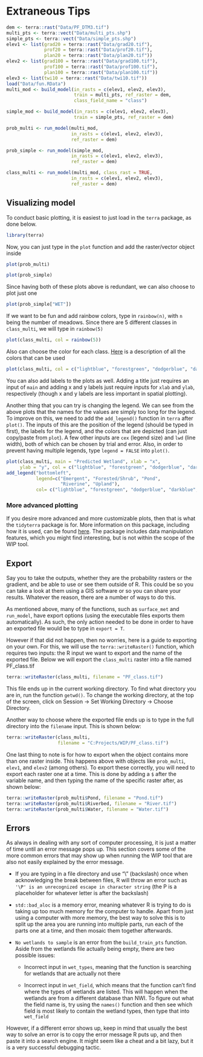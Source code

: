 # Extraneous Tips {.unnumbered}

```r
dem <- terra::rast("Data/PF_DTM3.tif")
multi_pts <- terra::vect("Data/multi_pts.shp")
simple_pts <- terra::vect("Data/simple_pts.shp")
elev1 <- list(grad20 = terra::rast("Data/grad20.tif"),
              prof20 = terra::rast("Data/prof20.tif"),
              plan20 = terra::rast("Data/plan20.tif"))
elev2 <- list(grad100 = terra::rast("Data/grad100.tif"),
              prof100 = terra::rast("Data/prof100.tif"),
              plan100 = terra::rast("Data/plan100.tif"))
elev3 <- list(twi10 = terra::rast("Data/twi10.tif"))
load("Data/fun.RData")
multi_mod <- build_model(in_rasts = c(elev1, elev2, elev3),
                         train = multi_pts, ref_raster = dem,
                         class_field_name = "class")

simple_mod <- build_model(in_rasts = c(elev1, elev2, elev3),
                         train = simple_pts, ref_raster = dem)

prob_multi <- run_model(multi_mod, 
                        in_rasts = c(elev1, elev2, elev3),
                        ref_raster = dem)

prob_simple <- run_model(simple_mod, 
                        in_rasts = c(elev1, elev2, elev3),
                        ref_raster = dem)

class_multi <- run_model(multi_mod, class_rast = TRUE,
                        in_rasts = c(elev1, elev2, elev3),
                        ref_raster = dem)
```

## Visualizing model

To conduct basic plotting, it is easiest to just load in the `terra` package, as done below.

```r
library(terra)
```

Now, you can just type in the `plot` function and add the raster/vector object inside

```r
plot(prob_multi)
```

```r
plot(prob_simple)
```

Since having both of these plots above is redundant, we can also choose to plot just one

```r
plot(prob_simple["WET"])
```

If we want to be fun and add rainbow colors, type in `rainbow(n)`, with `n` being the number of meadows. Since there are 5 different classes in `class_multi`, we will type in `rainbow(5)`

```r
plot(class_multi, col = rainbow(5))
```

Also can choose the color for each class. [Here](http://www.stat.columbia.edu/~tzheng/files/Rcolor.pdf) is a description of all the colors that can be used

```r
plot(class_multi, col = c("lightblue", "forestgreen", "dodgerblue", "darkblue", "wheat"))
```

You can also add labels to the plots as well. Adding a title just requires an input of `main` and adding x and y labels just require inputs for `xlab` and `ylab`, respectively (though x and y labels are less important in spatial plotting).

Another thing that you can try is changing the legend. We can see from the above plots that the names for the values are simply too long for the legend. To improve on this, we need to add the `add_legend()` function in `terra` after `plot()`. The inputs of this are the position of the legend (should be typed in first), the labels for the legend, and the colors that are depicted (can just copy/paste from `plot`). A few other inputs are `cex` (legend size) and `lwd` (line width), both of which can be chosen by trial and error. Also, in order to prevent having multiple legends, type `legend = FALSE` into `plot()`.

```r
plot(class_multi, main = "Predicted Wetland", xlab = "x",
     ylab = "y", col = c("lightblue", "forestgreen", "dodgerblue", "darkblue", "wheat"), legend = FALSE)
add_legend("bottomleft",
           legend=c("Emergent", "Forested/Shrub", "Pond",
                    "Riverine", "Upland"),
           col= c("lightblue", "forestgreen", "dodgerblue", "darkblue", "wheat"), cex = 0.8, lwd = 2)
```

### More advanced plotting

If you desire more advanced and more customizable plots, then that is what the `tidyterra` package is for. More information on this package, including how it is used, can be found [here](https://dieghernan.github.io/tidyterra/). The package includes data manipulation features, which you might find interesting, but is not within the scope of the WIP tool.

## Export

Say you to take the outputs, whether they are the probability rasters or the gradient, and be able to use or see them outside of R. This could be so you can take a look at them using a GIS software or so you can share your results. Whatever the reason, there are a number of ways to do this.

As mentioned above, many of the functions, such as `surface_met` and `run_model`, have export options (using the executable files exports them automatically). As such, the only action needed to be done in order to have an exported file would be to type in `export = T`.

However if that did not happen, then no worries, here is a guide to exporting on your own. For this, we will use the `terra::writeRaster()` function, which requires two inputs: the R input we want to export and the name of the exported file. Below we will export the `class_multi` raster into a file named PF_class.tif

```r
terra::writeRaster(class_multi, filename = "PF_class.tif")
```

This file ends up in the current working directory. To find what directory you are in, run the function `getwd()`. To change the working directory, at the top of the screen, click on Session -\> Set Working Directory -\> Choose Directory.

Another way to choose where the exported file ends up is to type in the full directory into the `filename` input. This is shown below:

```r
terra::writeRaster(class_multi,
                   filename = "C:Projects/WIP/PF_class.tif")
```

One last thing to note is for how to export when the object contains more than one raster inside. This happens above with objects like `prob_multi`, `elev1`, and `elev2` (among others). To export these correctly, you will need to export each raster one at a time. This is done by adding a `$` after the variable name, and then typing the name of the specific raster after, as shown below:

```r
terra::writeRaster(prob_multi$Pond, filename = "Pond.tif")
terra::writeRaster(prob_multi$Riverbed, filename = "River.tif")
terra::writeRaster(prob_multi$Water, filename = "Water.tif")
```

## Errors

As always in dealing with any sort of computer processing, it is just a matter of time until an error message pops up. This section covers some of the more common errors that may show up when running the WIP tool that are also not easily explained by the error message.

-   If you are typing in a file directory and use "\\" (backslash) once when acknowledging the break between files, R will throw an error such as `'\P' is an unrecognized escape in character string` (the P is a placeholder for whatever letter is after the backslash)

-   `std::bad_aloc` is a memory error, meaning whatever R is trying to do is taking up too much memory for the computer to handle. Apart from just using a computer with more memory, the best way to solve this is to split up the area you are running into multiple parts, run each of the parts one at a time, and then mosaic them together afterwards.

-   `No wetlands to sample` is an error from the `build_train_pts` function. Aside from the wetlands file actually being empty, there are two possible issues:

    -   Incorrect input in `wet_types`, meaning that the function is searching for wetlands that are actually not there

    -   Incorrect input in `wet_field`, which means that the function can't find where the types of wetlands are listed. This will happen when the wetlands are from a different database than NWI. To figure out what the field name is, try using the `names()` function and then see which field is most likely to contain the wetland types, then type that into `wet_field`

However, if a different error shows up, keep in mind that usually the best way to solve an error is to copy the error message R puts up, and then paste it into a search engine. It might seem like a cheat and a bit lazy, but it is a very successful debugging tactic.
